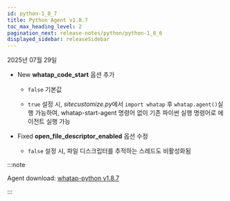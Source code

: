 ```yaml
---
id: python-1_8_7
title: Python Agent v1.8.7
toc_max_heading_level: 2
pagination_next: release-notes/python/python-1_8_6
displayed_sidebar: releaseSidebar
---
```


2025년 07월 29일

- <Status priority='1'>New</Status> **whatap_code_start** 옵션 추가

    - `false` 기본값

    - `true` 설정 시, *sitecustomize.py*에서 `import whatap` 후 `whatap.agent()`실행 가능하여, whatap-start-agent 명령어 없이 기존 파이썬 실행 명령어로 에이전트 실행 가능

- <Status priority='0'>Fixed</Status> **open_file_descriptor_enabled** 옵션 수정

    - `false` 설정 시, 파일 디스크립터를 추적하는 스레드도 비활성화됨

:::note

Agent download: [whatap-python v1.8.7](https://pypi.org/project/whatap-python/1.8.7/)

:::
